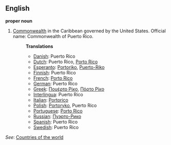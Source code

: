 ==English==

'''proper noun'''

# [[Commonwealth]] in the Caribbean governed by the United States. Official name: Commonwealth of Puerto Rico.
#:'''Translations'''
#:*[[Danish]]: Puerto Rico
#:*[[Dutch]]: Puerto Rico, [[Porto Rico]]
#:*[[Esperanto]]: [[Portoriko]], [[Puerto-Riko]]
#:*[[Finnish]]: Puerto Rico
#:*[[French]]: [[Porto Rico]]
#:*[[German]]: Puerto Rico
#:*[[Greek]]: [[Πουέρτο Ρίκο]], [[Πόρτο Ρίκο]]
#:*[[Interlingua]]: Puerto Rico
#:*[[Italian]]: [[Portorico]]
#:*[[Polish]]: [[Portoryko]], Puerto Rico
#:*[[Portuguese]]: [[Porto Rico]]
#:*[[Russian]]: [[Пуэрто-Рико]]
#:*[[Spanish]]: Puerto Rico
#:*[[Swedish]]: Puerto Rico

''See'': [[Countries of the world]]